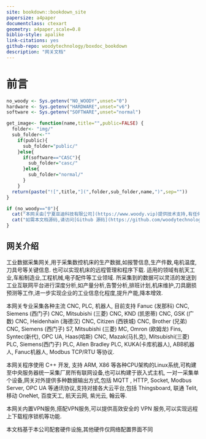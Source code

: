 ```yaml
---
site: bookdown::bookdown_site
papersize: a4paper
documentclass: ctexart
geometry: a4paper,scale=0.8
biblio-style: apalike
link-citations: yes
github-repo: woodytechnology/boxdoc_bookdown
description: "网关文档"
---
```


\cleardoublepage

\setcounter{page}{1}
\pagenumbering{arabic}

# 前言

```r
no_woody <- Sys.getenv("NO_WOODY",unset="0")
hardware <- Sys.getenv("HARDWARE",unset="v6")
software <- Sys.getenv("SOFTWARE",unset="normal")

get_image<- function(name,title="",public=FALSE) {
  folder<- "img/"
  sub_folder<-""
    if(public){
      sub_folder="public/"
    }else{
      if(software=="CASC"){
        sub_folder="casc/"
      }else{
        sub_folder="normal/"
      }
    }
  return(paste("![",title,"](",folder,sub_folder,name,")",sep=""))
}

```

```r
if (no_woody=="0"){
  cat("本网关由[宁夏巫迪科技有限公司](https://www.woody.vip)提供技术支持,有任何问题请发邮件至<support@woody.vip>\n\n")
  cat("如需本文档源码,请访问[Github 源码](https://github.com/woodytechnology/boxdoc_bookdown)\n\n")
}
```

## 网关介绍

工业数据采集网关,用于采集数控机床的生产数据,如报警信息,生产件数,电机温度,刀具号等关键信息. 也可以实现机床的远程管理和程序下载. 适用的领域有航天工业,车船制造业,工程机械,电子配件等工业领域. 所采集到的数据可以灵活的发送到工业互联网平台进行深度分析,如产量分析,告警分析,排班计划,机床维护,刀具磨损预测等工作,进一步实现企业的工业信息化程度,提升产能,降本增效.

本网关专业采集各种主流 CNC, PLC, 机器人, 目前支持 Fanuc (发那科) CNC, Siemens (西门子) CNC, Mitsubishi (三菱) CNC, KND (凯恩蒂) CNC, GSK (广数) CNC, Heidenhain (海德汉) CNC, Citizen (西铁城) CNC, Brother (兄弟) CNC,
Siemens (西门子) S7, Mitsubishi (三菱) MC, Omron (欧姆龙) Fins, Syntec(新代), OPC UA, Haas(哈斯) CNC, Mazak(马扎克), Mitsubishi(三菱) PLC, Siemens(西门子) PLC, Allen Bradley PLC,
KUKA(卡库机器人), ABB机器人, Fanuc机器人, Modbus TCP/RTU 等协议.


本网关程序使用 C++ 开发, 支持 ARM, X86 等各种CPU架构的Linux系统,可构建至中央服务器统一采集厂房所有联网设备,也可以构建于嵌入式主机,
一对一采集单个设备,网关对外提供多种数据输出方式,包括 MQTT , HTTP, Socket, Modbus Server, OPC UA 等通讯协议,支持对接各大云平台,包括 Thingsboard, 联通 Telit, 移动 OneNet, 百度天工, 航天云网, 紫光云, 翰云等.

本网关内置VPN服务,搭配VPN服务,可以提供高效安全的 VPN 服务,可以实现远程上下载程序锁机等功能.

本文档基于本公司配套硬件设施,其他硬件仅网络配置界面不同
